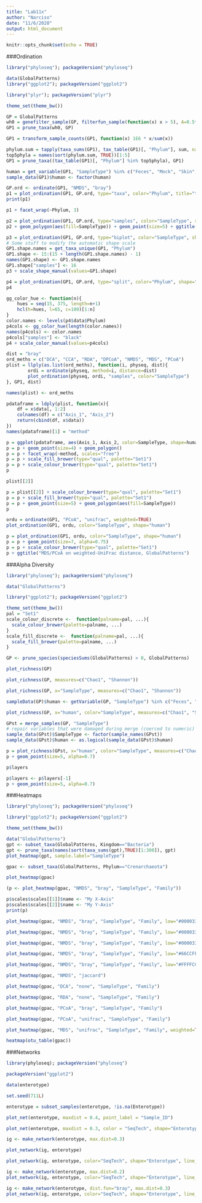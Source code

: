 ```yaml
---
title: "Lab11x"
author: "Narciso"
date: "11/6/2020"
output: html_document
---
```


```r
knitr::opts_chunk$set(echo = TRUE)
```

###Ordination
```r
library("phyloseq"); packageVersion("phyloseq")

data(GlobalPatterns)
library("ggplot2"); packageVersion("ggplot2")

library("plyr"); packageVersion("plyr")

theme_set(theme_bw())

GP = GlobalPatterns
wh0 = genefilter_sample(GP, filterfun_sample(function(x) x > 5), A=0.5*nsamples(GP))
GP1 = prune_taxa(wh0, GP)

GP1 = transform_sample_counts(GP1, function(x) 1E6 * x/sum(x))

phylum.sum = tapply(taxa_sums(GP1), tax_table(GP1)[, "Phylum"], sum, na.rm=TRUE)
top5phyla = names(sort(phylum.sum, TRUE))[1:5]
GP1 = prune_taxa((tax_table(GP1)[, "Phylum"] %in% top5phyla), GP1)

human = get_variable(GP1, "SampleType") %in% c("Feces", "Mock", "Skin", "Tongue")
sample_data(GP1)$human <- factor(human)

GP.ord <- ordinate(GP1, "NMDS", "bray")
p1 = plot_ordination(GP1, GP.ord, type="taxa", color="Phylum", title="taxa")
print(p1)

p1 + facet_wrap(~Phylum, 3)

p2 = plot_ordination(GP1, GP.ord, type="samples", color="SampleType", shape="human") 
p2 + geom_polygon(aes(fill=SampleType)) + geom_point(size=5) + ggtitle("samples")

p3 = plot_ordination(GP1, GP.ord, type="biplot", color="SampleType", shape="Phylum", title="biplot")
# Some stuff to modify the automatic shape scale
GP1.shape.names = get_taxa_unique(GP1, "Phylum")
GP1.shape <- 15:(15 + length(GP1.shape.names) - 1)
names(GP1.shape) <- GP1.shape.names
GP1.shape["samples"] <- 16
p3 + scale_shape_manual(values=GP1.shape)

p4 = plot_ordination(GP1, GP.ord, type="split", color="Phylum", shape="human", label="SampleType", title="split") 
p4

gg_color_hue <- function(n){
    hues = seq(15, 375, length=n+1)
    hcl(h=hues, l=65, c=100)[1:n]
}
color.names <- levels(p4$data$Phylum)
p4cols <- gg_color_hue(length(color.names))
names(p4cols) <- color.names
p4cols["samples"] <- "black"
p4 + scale_color_manual(values=p4cols)

dist = "bray"
ord_meths = c("DCA", "CCA", "RDA", "DPCoA", "NMDS", "MDS", "PCoA")
plist = llply(as.list(ord_meths), function(i, physeq, dist){
        ordi = ordinate(physeq, method=i, distance=dist)
        plot_ordination(physeq, ordi, "samples", color="SampleType")
}, GP1, dist)

names(plist) <- ord_meths

pdataframe = ldply(plist, function(x){
    df = x$data[, 1:2]
    colnames(df) = c("Axis_1", "Axis_2")
    return(cbind(df, x$data))
})
names(pdataframe)[1] = "method"

p = ggplot(pdataframe, aes(Axis_1, Axis_2, color=SampleType, shape=human, fill=SampleType))
p = p + geom_point(size=4) + geom_polygon()
p = p + facet_wrap(~method, scales="free")
p = p + scale_fill_brewer(type="qual", palette="Set1")
p = p + scale_colour_brewer(type="qual", palette="Set1")
p

plist[[2]] 

p = plist[[2]] + scale_colour_brewer(type="qual", palette="Set1")
p = p + scale_fill_brewer(type="qual", palette="Set1")
p = p + geom_point(size=5) + geom_polygon(aes(fill=SampleType))
p

ordu = ordinate(GP1, "PCoA", "unifrac", weighted=TRUE)
plot_ordination(GP1, ordu, color="SampleType", shape="human")

p = plot_ordination(GP1, ordu, color="SampleType", shape="human")
p = p + geom_point(size=7, alpha=0.75)
p = p + scale_colour_brewer(type="qual", palette="Set1")
p + ggtitle("MDS/PCoA on weighted-UniFrac distance, GlobalPatterns")

```
###Alpha Diversity
```r
library("phyloseq"); packageVersion("phyloseq")

data("GlobalPatterns")

library("ggplot2"); packageVersion("ggplot2")

theme_set(theme_bw())
pal = "Set1"
scale_colour_discrete <-  function(palname=pal, ...){
  scale_colour_brewer(palette=palname, ...)
}
scale_fill_discrete <-  function(palname=pal, ...){
  scale_fill_brewer(palette=palname, ...)
}

GP <- prune_species(speciesSums(GlobalPatterns) > 0, GlobalPatterns)

plot_richness(GP)

plot_richness(GP, measures=c("Chao1", "Shannon"))

plot_richness(GP, x="SampleType", measures=c("Chao1", "Shannon"))

sampleData(GP)$human <- getVariable(GP, "SampleType") %in% c("Feces", "Mock", "Skin", "Tongue")

plot_richness(GP, x="human", color="SampleType", measures=c("Chao1", "Shannon"))

GPst = merge_samples(GP, "SampleType")
# repair variables that were damaged during merge (coerced to numeric)
sample_data(GPst)$SampleType <- factor(sample_names(GPst))
sample_data(GPst)$human <- as.logical(sample_data(GPst)$human)

p = plot_richness(GPst, x="human", color="SampleType", measures=c("Chao1", "Shannon"))
p + geom_point(size=5, alpha=0.7)

p$layers

p$layers <- p$layers[-1]
p + geom_point(size=5, alpha=0.7)


```

###Heatmaps
```r
library("phyloseq"); packageVersion("phyloseq")

library("ggplot2"); packageVersion("ggplot2")

theme_set(theme_bw())

data("GlobalPatterns")
gpt <- subset_taxa(GlobalPatterns, Kingdom=="Bacteria")
gpt <- prune_taxa(names(sort(taxa_sums(gpt),TRUE)[1:300]), gpt)
plot_heatmap(gpt, sample.label="SampleType")

gpac <- subset_taxa(GlobalPatterns, Phylum=="Crenarchaeota")

plot_heatmap(gpac)

(p <- plot_heatmap(gpac, "NMDS", "bray", "SampleType", "Family"))

p$scales$scales[[1]]$name <- "My X-Axis"
p$scales$scales[[2]]$name <- "My Y-Axis"
print(p)

plot_heatmap(gpac, "NMDS", "bray", "SampleType", "Family", low="#000033", high="#CCFF66")

plot_heatmap(gpac, "NMDS", "bray", "SampleType", "Family", low="#000033", high="#FF3300")

plot_heatmap(gpac, "NMDS", "bray", "SampleType", "Family", low="#000033", high="#66CCFF")

plot_heatmap(gpac, "NMDS", "bray", "SampleType", "Family", low="#66CCFF", high="#000033", na.value="white")

plot_heatmap(gpac, "NMDS", "bray", "SampleType", "Family", low="#FFFFCC", high="#000033", na.value="white")

plot_heatmap(gpac, "NMDS", "jaccard")

plot_heatmap(gpac, "DCA", "none", "SampleType", "Family")

plot_heatmap(gpac, "RDA", "none", "SampleType", "Family")

plot_heatmap(gpac, "PCoA", "bray", "SampleType", "Family")

plot_heatmap(gpac, "PCoA", "unifrac", "SampleType", "Family")

plot_heatmap(gpac, "MDS", "unifrac", "SampleType", "Family", weighted=TRUE)

heatmap(otu_table(gpac))


```

###Networks
```r
library(phyloseq); packageVersion("phyloseq")

packageVersion("ggplot2")

data(enterotype)

set.seed(711L)

enterotype = subset_samples(enterotype, !is.na(Enterotype))

plot_net(enterotype, maxdist = 0.4, point_label = "Sample_ID")

plot_net(enterotype, maxdist = 0.3, color = "SeqTech", shape="Enterotype")

ig <- make_network(enterotype, max.dist=0.3)

plot_network(ig, enterotype)

plot_network(ig, enterotype, color="SeqTech", shape="Enterotype", line_weight=0.4, label=NULL)

ig <- make_network(enterotype, max.dist=0.2)
plot_network(ig, enterotype, color="SeqTech", shape="Enterotype", line_weight=0.4, label=NULL)

ig <- make_network(enterotype, dist.fun="bray", max.dist=0.3)
plot_network(ig, enterotype, color="SeqTech", shape="Enterotype", line_weight=0.4, label=NULL)


```


